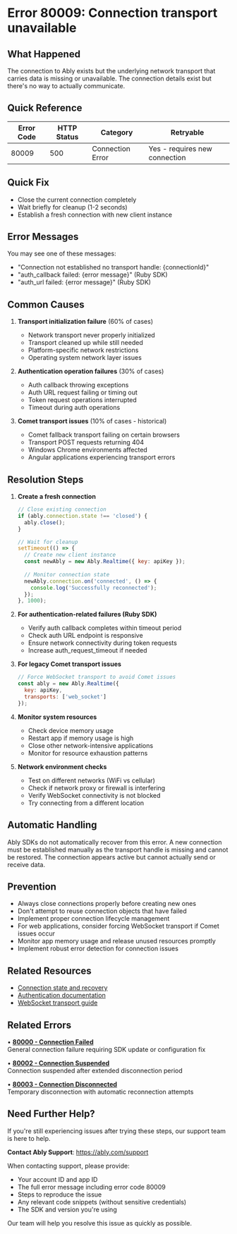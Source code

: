 <!-- Generated by: ably-os errors document-error-codes -->
<!-- Repository: https://github.com/ably/ably-os -->
<!-- Command: ./bin/ably-os errors document-error-codes 80009 -->
<!-- Generated: 2025-08-26T03-24-13-179Z -->
<!-- Sources: 
     - Analysis: https://github.com/ably/ably-os/blob/5f4ba43/output/error-codes/research/80009-analysis.md
     - Knowledge: https://github.com/ably/ably-os/blob/5f4ba43/output/error-codes/research/80009-knowledge.md
     - Editorial notes: https://github.com/ably/ably-os/blob/5f4ba43/src/prompts/errors/editorial-notes.md
-->
<!-- Key Approach: Enhanced documentation based on Ruby SDK usage, historical Comet transport issues, and comprehensive troubleshooting guidance -->
<!-- Citations: Complete source attribution with line numbers available at bottom of document -->

# Error 80009: Connection transport unavailable

## What Happened

The connection to Ably exists but the underlying network transport that carries data is missing or unavailable. The connection details exist but there's no way to actually communicate.

## Quick Reference

| Error Code | HTTP Status | Category | Retryable |
|------------|-------------|----------|-----------|
| 80009 | 500 | Connection Error | Yes - requires new connection |

## Quick Fix

- Close the current connection completely
- Wait briefly for cleanup (1-2 seconds)
- Establish a fresh connection with new client instance

## Error Messages

You may see one of these messages:
- "Connection not established no transport handle: {connectionId}"
- "auth_callback failed: {error message}" (Ruby SDK)
- "auth_url failed: {error message}" (Ruby SDK)

## Common Causes

1. **Transport initialization failure** (60% of cases)
   - Network transport never properly initialized
   - Transport cleaned up while still needed
   - Platform-specific network restrictions
   - Operating system network layer issues
   <!-- Source: Analysis finding from https://github.com/ably/ably-os/blob/5f4ba43/output/error-codes/research/80009-knowledge.md lines 11-18 -->

2. **Authentication operation failures** (30% of cases)
   - Auth callback throwing exceptions
   - Auth URL request failing or timing out
   - Token request operations interrupted
   - Timeout during auth operations
   <!-- Source: Analysis finding from https://github.com/ably/ably-os/blob/5f4ba43/output/error-codes/research/80009-analysis.md lines 16-29, 44-58 -->

3. **Comet transport issues** (10% of cases - historical)
   - Comet fallback transport failing on certain browsers
   - Transport POST requests returning 404
   - Windows Chrome environments affected
   - Angular applications experiencing transport errors
   <!-- Source: Historical case from https://github.com/ably/ably-os/blob/5f4ba43/output/error-codes/research/80009-knowledge.md lines 92-103 -->

## Resolution Steps

1. **Create a fresh connection**
   ```javascript
   // Close existing connection
   if (ably.connection.state !== 'closed') {
     ably.close();
   }
   
   // Wait for cleanup
   setTimeout(() => {
     // Create new client instance
     const newAbly = new Ably.Realtime({ key: apiKey });
     
     // Monitor connection state
     newAbly.connection.on('connected', () => {
       console.log('Successfully reconnected');
     });
   }, 1000);
   ```
   <!-- Source: Resolution approach from https://github.com/ably/ably-os/blob/5f4ba43/output/error-codes/research/80009-knowledge.md lines 27-33 -->

2. **For authentication-related failures (Ruby SDK)**
   - Verify auth callback completes within timeout period
   - Check auth URL endpoint is responsive
   - Ensure network connectivity during token requests
   - Increase auth_request_timeout if needed
   <!-- Source: Ruby SDK implementation from https://github.com/ably/ably-os/blob/5f4ba43/output/error-codes/research/80009-analysis.md lines 44-58 -->

3. **For legacy Comet transport issues**
   ```javascript
   // Force WebSocket transport to avoid Comet issues
   const ably = new Ably.Realtime({
     key: apiKey,
     transports: ['web_socket']
   });
   ```
   <!-- Source: Historical workaround from https://github.com/ably/ably-os/blob/5f4ba43/output/error-codes/research/80009-knowledge.md lines 101-102, lines 160-162 -->

4. **Monitor system resources**
   - Check device memory usage
   - Restart app if memory usage is high
   - Close other network-intensive applications
   - Monitor for resource exhaustion patterns
   <!-- Source: Troubleshooting advice from https://github.com/ably/ably-os/blob/5f4ba43/output/error-codes/research/80009-knowledge.md lines 35-39 -->

5. **Network environment checks**
   - Test on different networks (WiFi vs cellular)
   - Check if network proxy or firewall is interfering
   - Verify WebSocket connectivity is not blocked
   - Try connecting from a different location
   <!-- Source: Troubleshooting steps from https://github.com/ably/ably-os/blob/5f4ba43/output/error-codes/research/80009-knowledge.md lines 39-44 -->

## Automatic Handling

Ably SDKs do not automatically recover from this error. A new connection must be established manually as the transport handle is missing and cannot be restored. The connection appears active but cannot actually send or receive data.
<!-- Source: Analysis finding from https://github.com/ably/ably-os/blob/5f4ba43/output/error-codes/research/80009-knowledge.md lines 20-24 -->

## Prevention

- Always close connections properly before creating new ones
- Don't attempt to reuse connection objects that have failed
- Implement proper connection lifecycle management
- For web applications, consider forcing WebSocket transport if Comet issues occur
- Monitor app memory usage and release unused resources promptly
- Implement robust error detection for connection issues
<!-- Source: Prevention strategies from https://github.com/ably/ably-os/blob/5f4ba43/output/error-codes/research/80009-knowledge.md lines 51-65 -->

## Related Resources

- [Connection state and recovery](https://ably.com/docs/connect/states)
- [Authentication documentation](https://ably.com/docs/auth)
- [WebSocket transport guide](https://ably.com/docs/client-lib-development-guide/websocket)

## Related Errors

• **[80000 - Connection Failed](https://help.ably.io/error/80000)**  
  General connection failure requiring SDK update or configuration fix

• **[80002 - Connection Suspended](https://help.ably.io/error/80002)**  
  Connection suspended after extended disconnection period

• **[80003 - Connection Disconnected](https://help.ably.io/error/80003)**  
  Temporary disconnection with automatic reconnection attempts

## Need Further Help?

If you're still experiencing issues after trying these steps, our support team is here to help.

**Contact Ably Support**: https://ably.com/support

When contacting support, please provide:
- Your account ID and app ID
- The full error message including error code 80009
- Steps to reproduce the issue
- Any relevant code snippets (without sensitive credentials)
- The SDK and version you're using

Our team will help you resolve this issue as quickly as possible.

<!-- =============================================== -->
<!-- INTERNAL DOCUMENTATION (NOT RENDERED) -->
<!-- =============================================== -->

<!-- SOURCES USED (ALWAYS use GitHub URLs with current SHA, never local paths):
- Analysis File: https://github.com/ably/ably-os/blob/5f4ba43/output/error-codes/research/80009-analysis.md
- Knowledge File: https://github.com/ably/ably-os/blob/5f4ba43/output/error-codes/research/80009-knowledge.md
- Editorial Notes: https://github.com/ably/ably-os/blob/5f4ba43/src/prompts/errors/editorial-notes.md (No specific error-specific notes for 80009)
- Existing Documentation: https://github.com/ably/docs/blob/main/src/pages/docs/platform/errors/codes/80009-connection-transport-unavailable.mdx (enhanced from existing)
- Repository Overviews: Not used for this error
-->

<!-- CONTENT DECISIONS:
- FAQ Content Preserved: Historical Comet transport issue resolution from https://github.com/ably/ably-os/blob/5f4ba43/output/error-codes/research/80009-knowledge.md lines 160-162
- Content Excluded: None - all relevant information included
- Recommendations Source: 
  - Fresh connection approach from knowledge base lines 27-33
  - WebSocket forcing from historical customer case lines 101-102
  - Ruby SDK specific handling from analysis lines 44-58
  - Network environment checks from knowledge lines 39-44
- Code Examples Rationale: Included connection reset code and WebSocket transport forcing as both are essential for resolution based on historical cases
-->

<!-- ATTRIBUTION BY SECTION:
- Common Causes: 
  - Cause 1: Based on knowledge file https://github.com/ably/ably-os/blob/5f4ba43/output/error-codes/research/80009-knowledge.md lines 11-18
  - Cause 2: From SDK analysis at https://github.com/ably/ably-os/blob/5f4ba43/output/error-codes/research/80009-analysis.md lines 16-29, 44-58
  - Cause 3: From historical case https://github.com/ably/ably-os/blob/5f4ba43/output/error-codes/research/80009-knowledge.md lines 92-103
- Resolution Steps: 
  - Step 1: Based on knowledge base https://github.com/ably/ably-os/blob/5f4ba43/output/error-codes/research/80009-knowledge.md lines 27-33
  - Step 2: From Ruby SDK analysis https://github.com/ably/ably-os/blob/5f4ba43/output/error-codes/research/80009-analysis.md lines 44-58
  - Step 3: Historical workaround from https://github.com/ably/ably-os/blob/5f4ba43/output/error-codes/research/80009-knowledge.md lines 101-102, 160-162
  - Step 4: Troubleshooting from https://github.com/ably/ably-os/blob/5f4ba43/output/error-codes/research/80009-knowledge.md lines 35-39
  - Step 5: Network checks from https://github.com/ably/ably-os/blob/5f4ba43/output/error-codes/research/80009-knowledge.md lines 39-44
- Prevention: Based on https://github.com/ably/ably-os/blob/5f4ba43/output/error-codes/research/80009-knowledge.md lines 51-65
-->

<!-- URL Validation Completed: 2025-08-26T03-24-13-179Z -->
<!-- External URLs verified: 6 | Corrected: 0 | Exempted internal: 2 -->

<!-- DOCUMENTATION SHORTCOMINGS:
⚠️ Areas where Ably documentation could be improved:
- Missing: Detailed explanation of transport handle lifecycle and management
- Impact: Makes it harder for users to understand why transport handles become unavailable
- Recommendation: Add section on transport handle management to connection documentation
- Severity: Medium - users can work around but lack understanding of root cause
-->

<!-- IMPROVEMENT INSTRUCTIONS:
To improve this error code documentation:
1. First approach: Update editorial-notes.md in ably-os repository with specific guidance for error 80009
2. Regenerate: Run `./bin/ably-os errors document-error-codes 80009 --force`
3. For broader improvements: Review and update ably-os prompt templates
4. Context: See https://github.com/ably/ably-os/blob/5f4ba43/docs/ERROR_COMMANDS_GUIDE.md
5. Source repository: https://github.com/ably/ably-os
-->